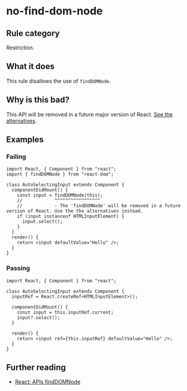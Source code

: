 # no-find-dom-node

## Rule category

Restriction.

## What it does

This rule disallows the use of `findDOMNode`.

## Why is this bad?

This API will be removed in a future major version of React. [See the alternatives](https://react.dev/reference/react-dom/findDOMNode#alternatives).

## Examples

### Failing

```tsx
import React, { Component } from "react";
import { findDOMNode } from "react-dom";

class AutoSelectingInput extends Component {
  componentDidMount() {
    const input = findDOMNode(this);
    //            ^^^^^^^^^^^^^^^^^
    //            - The 'findDOMNode' will be removed in a future version of React. Use the the alternatives instead.
    if (input instanceof HTMLInputElement) {
      input.select();
    }
  }
  render() {
    return <input defaultValue="Hello" />;
  }
}
```

### Passing

```tsx
import React, { Component } from "react";

class AutoSelectingInput extends Component {
  inputRef = React.createRef<HTMLInputElement>();

  componentDidMount() {
    const input = this.inputRef.current;
    input?.select();
  }

  render() {
    return <input ref={this.inputRef} defaultValue="Hello" />;
  }
}
```

## Further reading

- [React: APIs findDOMNode](https://react.dev/reference/react-dom/findDOMNode)
